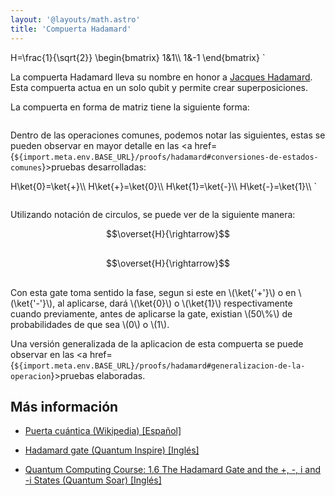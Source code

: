 ```yaml
---
layout: '@layouts/math.astro'
title: 'Compuerta Hadamard'
---
```



H=\\frac{1}{\\sqrt{2}}
\\begin{bmatrix}
1&1\\\\
1&-1
\\end{bmatrix}
`

La compuerta Hadamard lleva su nombre en honor a <a href="https://es.wikipedia.org/wiki/Jacques_Hadamard" target="_blank">Jacques Hadamard</a>. Esta compuerta actua en un solo qubit y permite crear superposiciones.

La compuerta en forma de matriz tiene la siguiente forma:

<Math latex={hadamard_matrix_latex} />

Dentro de las operaciones comunes, podemos notar las siguientes, estas se pueden observar en mayor detalle en las <a href={`${import.meta.env.BASE_URL}/proofs/hadamard#conversiones-de-estados-comunes`}>pruebas desarrolladas</a>:

H\\ket{0}=\\ket{+}\\\\
H\\ket{+}=\\ket{0}\\\\
H\\ket{1}=\\ket{-}\\\\
H\\ket{-}=\\ket{1}\\\\
`

<Math latex={common_operation_1} />

Utilizando notación de circulos, se puede ver de la siguiente manera:

<div style="display: flex; justify-content:center; align-items:center; margin-bottom:30px; flex-direction:row">
    <Circle width={"100"} phase={"0"} prob={0} label={"\\ket{0}"}/>
    <Circle width={"100"} phase={"0"} prob={1} label={"\\ket{1}"}/>
    $$\overset{H}{\rightarrow}$$ 
    <Circle width={"100"} phase={"0"} prob={0.5} label={"\\ket{0}"}/>
    <Circle width={"100"} phase={"0"} prob={0.5} label={"\\ket{1}"}/>
</div>

<div style="display: flex; justify-content:center; align-items:center; margin-bottom:30px; flex-direction:row">
    <Circle width={"100"} phase={"0"} prob={1} label={"\\ket{0}"}/>
    <Circle width={"100"} phase={"0"} prob={0} label={"\\ket{1}"}/>
    $$\overset{H}{\rightarrow}$$ 
    <Circle width={"100"} phase={"0"} prob={0.5} label={"\\ket{0}"}/>
    <Circle width={"100"} phase={"180"} prob={0.5} label={"\\ket{1}"}/>
</div>

Con esta gate toma sentido la fase, segun si este en \\(\ket{'+'}\\) o en \\(\ket{'-'}\\), al aplicarse, dará \\(\ket{0}\\) o \\(\ket{1}\\) respectivamente cuando previamente, antes de aplicarse la gate, existian \\(50\\%\\) de probabilidades de que sea \\(0\\) o \\(1\\).

Una versión generalizada de la aplicacion de esta compuerta se puede observar en las <a href={`${import.meta.env.BASE_URL}/proofs/hadamard#generalizacion-de-la-operacion`}>pruebas elaboradas</a>.

## Más información

- <a target="_blank" href="https://es.wikipedia.org/wiki/Puerta_cu%C3%A1ntica">Puerta cuántica (Wikipedia) [Español]</a>

- <a target="_blank" href="https://www.quantum-inspire.com/kbase/hadamard/">Hadamard gate (Quantum Inspire) [Inglés]</a>

- <a target="_blank" href="https://www.youtube.com/watch?v=G9d0QWM82sU">Quantum Computing Course: 1.6 The Hadamard Gate and the +, -, i and -i States (Quantum Soar) [Inglés]</a>
